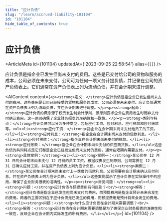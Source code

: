 ```yaml
---
title: "应计负债"
slug: "/learn/accrued-liability-101104"
id: "101104"
hide_table_of_contents: true
---
```



# 应计负债

<ArticleMeta id={101104} updatedAt={'2023-09-25 22:58:54'} alias={`[]`} />
<div className='border-solid border-b border-t-0 my-4 border-[var(--ifm-color-gray-300)]' />

应计负债是指企业已发生但尚未支付的费用。这些是已交付给公司的货物和服务的成本，公司必须在未来支付。公司可为任何一项义务计提负债，并记录在公司的资产负债表上。它们通常在资产负债表上列为流动负债，并在会计期末进行调整。

<AIContent content={`<p><strong>定义：</strong>应计负债是指企业已发生但尚未支付的费用。这些费用是公司已经接受的货物和服务的成本，公司必须在未来支付。应计负债通常在资产负债表上列为流动负债，并在会计期末进行调整。</p><p><strong>起源：</strong>应计负债的概念源于权责发生制会计原则，该原则要求企业在费用发生时而非支付时确认费用。这一原则确保了企业财务报表的准确性和一致性。</p><p><strong>类别与特点：</strong>应计负债可以分为多种类型，包括应付工资、应付利息、应付税款和应付账款等。<ul><li><strong>应付工资：</strong>指企业在会计期末尚未支付给员工的工资。</li><li><strong>应付利息：</strong>指企业在会计期末尚未支付的借款利息。</li><li><strong>应付税款：</strong>指企业在会计期末尚未支付的税款。</li><li><strong>应付账款：</strong>指企业在会计期末尚未支付的供应商货款。</li></ul>这些负债的共同特点是它们都是企业已经发生但尚未支付的费用，通常在短期内需要支付。</p><p><strong>具体案例：</strong><ul><li><strong>案例一：</strong>某公司在 12 月 31 日的会计期末尚未支付 12 月份的员工工资。根据权责发生制原则，公司需要在 12 月 31 日确认应付工资，并在资产负债表上列为应计负债。</li><li><strong>案例二：</strong>某公司在会计期末尚未支付上一季度的借款利息。公司需要在会计期末确认应付利息，并在资产负债表上列为应计负债。</li></ul>这些案例展示了应计负债在实际操作中的应用，确保了企业财务报表的准确性。</p><p><strong>常见问题：</strong><ul><li><strong>问题：</strong>应计负债与预提费用有何区别？<br/><strong>解答：</strong>应计负债是指企业已发生但尚未支付的费用，而预提费用是指企业预计未来会发生的费用。两者的主要区别在于应计负债是已发生的费用，而预提费用是预计将来会发生的费用。</li><li><strong>问题：</strong>为什么应计负债在会计期末需要调整？<br/><strong>解答：</strong>应计负债在会计期末需要调整是为了确保企业财务报表的准确性和一致性，反映企业在会计期内实际发生的所有费用。</li></ul></p>`} id={101104} />
